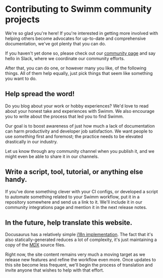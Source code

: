 # Contributing to Swimm community projects

We're so glad you're here! If you're interested in getting more involved with
helping others become advocates for up-to-date and comprehensive documentation,
we've got plenty that you can do. 

If you haven't yet done so, please check out our [community page](/community)
and say hello in Slack, where we coordinate our community efforts.

After that, you can do one, or however many you like, of the following things.
All of them help equally, just pick things that seem like something you want
to do.

## Help spread the word!

Do you blog about your work or hobby experiences? We'd love to read about your 
honest take and experiences with Swimm. We also encourage you to write about the
process that led you to find Swimm.

Our goal is to boost awareness of just how much a lack of documentation can
harm productivity and developer job satisfaction. We want people to use *something* 
first and foremost; the practice needs to be elevated drastically in our industry.

Let us know through any community channel when you publish it, and we might
even be able to share it in our channels. 

## Write a script, tool, tutorial, or anything else handy. 

If you've done something clever with your CI configs, or developed a script to
automate something related to your Swimm workflow, put it in a repository somewhere
and send us a link to it. We'll include it in our community integrations page and
mention it in the next release notes.

## In the future, help translate this website.

Docusaurus has a relatively simple [i18n implementation](https://docusaurus.io/docs/i18n/introduction).
The fact that it's also statically-generated reduces a lot of complexity, it's just
maintaining a copy of the [MDX](https://mdxjs.com/) source files. 

Right now, the site content remains very much a moving target as we release new
features and refine the workflow even more. Once updates to this site become less
frequent, we'll begin the process of translation and invite anyone that wishes to 
help with that effort. 